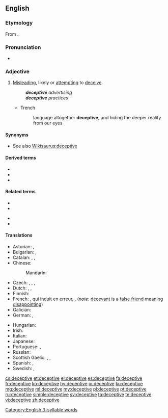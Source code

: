 {{also|déceptive}}
==English==

===Etymology===
From {{etyl|frm|en}} {{m|frm|déceptif}}.

===Pronunciation===
* {{IPA|/dɪ.ˈsɛp.tɪv/|lang=en}}
{{rfap|lang=en}}
 [[Category:English 3-syllable words]]

===Adjective===
{{en-adj}}

# [[misleading|Misleading]], likely or [[attempting]] to [[deceive]].
#: '''''deceptive''' advertising''
#: '''''deceptive''' practices''
#* Trench
#*: language altogether '''deceptive''', and hiding the deeper reality from our eyes

====Synonyms====
* See also [[Wikisaurus:deceptive]]

====Derived terms====
* {{l|en|deceptive advertising}}
* {{l|en|deceptive cadence}}
* {{l|en|deceptive cognate}}

====Related terms====
{{rel-top}}
* {{l|en|deceit}}
* {{l|en|deceive}}
{{rel-mid}}
* {{l|en|deception}}
* {{l|en|deceptively}}
{{rel-bottom}}

====Translations====
{{trans-top|misleading, attempting to deceive}}
* Asturian: {{t|ast|engañosu}}, {{t|ast|engañador}}
* Bulgarian: {{t+|bg|измамен}}, {{t+|bg|заблуждаващ}}
* Catalan: {{t|ca|enganyós}}, {{t|ca|decebedor}}, {{t|ca|deceptiu}}
* Chinese:
*: Mandarin: {{t+|cmn|迷惑|tr=míhuò de|alt=迷惑的|sc=Hani}}
* Czech: {{t|cs|klamný}}, {{t|cs|zavádějící}}, {{t|cs|ošidný}}, {{t|cs|matoucí}}
* Dutch: {{t+|nl|bedrieglijk}}, {{t|nl|onoprecht}}, {{t+|nl|misleidend}}
* Finnish: {{t+|fi|petollinen}}
* French: {{t+|fr|trompeur}}, qui induit en erreur, {{t+|fr|illusoire}}, {{t+|fr|mensonger}} (''note'': [[décevant]] is a [[false friend]] meaning [[disappointing]])
* Galician: {{t|gl|enganoso}}
* German: {{t|de|betrügerisch}}, {{t+|de|irreführend}}
{{trans-mid}}
* Hungarian: {{t+|hu|megtévesztő}}
* Irish: {{t|ga|fabhtach}}
* Italian: {{t+|it|ingannevole}}
* Japanese: {{t|ja|欺瞞的|tr=ぎまんてき, gimanteki|sc=Jpan}}
* Portuguese: {{t+|pt|enganoso}}, {{t+|pt|enganador|m}}
* Russian: {{t+|ru|обма́нчивый}}
* Scottish Gaelic: {{t|gd|mealltach}}, {{t|gd|carach}}, {{t|gd|cealgach}}
* Spanish: {{t+|es|engañoso}}, {{t|es|engañador}}
* Swedish: {{t|sv|missledande}}, {{t+|sv|missvisande}}
{{trans-bottom}}

[[cs:deceptive]]
[[et:deceptive]]
[[el:deceptive]]
[[es:deceptive]]
[[fa:deceptive]]
[[fr:deceptive]]
[[ko:deceptive]]
[[hy:deceptive]]
[[io:deceptive]]
[[ku:deceptive]]
[[mg:deceptive]]
[[ml:deceptive]]
[[my:deceptive]]
[[pl:deceptive]]
[[pt:deceptive]]
[[ru:deceptive]]
[[simple:deceptive]]
[[sv:deceptive]]
[[ta:deceptive]]
[[te:deceptive]]
[[vi:deceptive]]
[[zh:deceptive]]
